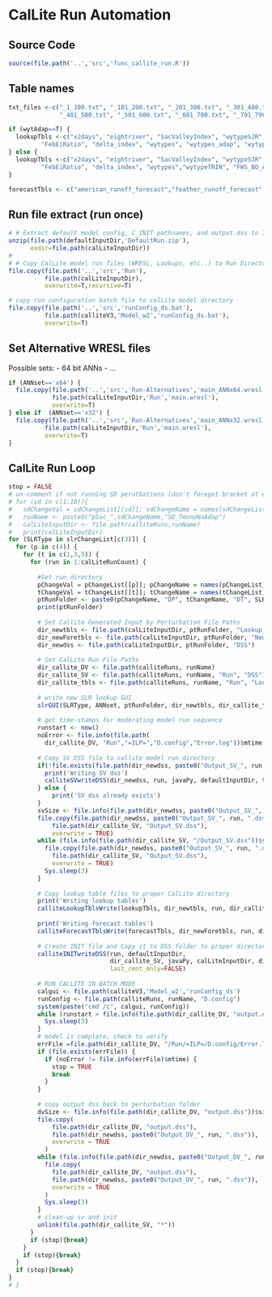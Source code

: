 # CalLite Run Automation 

## Source Code
```r
source(file.path('..','src','func_callite_run.R'))
```

## Table names
```r
txt_files <-c("_1_100.txt", "_101_200.txt", "_201_300.txt", "_301_400.txt",
              "_401_500.txt", "_501_600.txt", "_601_700.txt", "_701_796.txt")

if (wytAdap==T) {
  lookupTbls <-c("x2days", "eightriver", "SacValleyIndex", "wytypeSJR", "wytypeSJRave5",  "wytypeSJR_adap", "wytypeSJRave5_adap",
         "FebEiRatio", "delta_index", "wytypes", "wytypes_adap", "wytypeTRIN", "FWS_BO_A3_Temp")
} else {
  lookupTbls <-c("x2days", "eightriver", "SacValleyIndex", "wytypeSJR", "wytypeSJRave5", 
         "FebEiRatio", "delta_index", "wytypes","wytypeTRIN", "FWS_BO_A3_Temp")
}

forecastTbls <- c("american_runoff_forecast","feather_runoff_forecast","sacramento_runoff_forecast")

```

## Run file extract (run once)
```r
# # Extract default model config, C_INIT pathnames, and output.dss to Input Directory
unzip(file.path(defaultInputDir,'DefaultRun.zip'),
      exdir=file.path(calLiteInputDir))
# 
# # Copy CalLite model run files (WRESL, Lookups, etc..) to Run Directory
file.copy(file.path('..','src','Run'),
          file.path(calLiteInputDir),
          overwrite=T,recursive=T)

# copy run configuration batch file to calLite model directory
file.copy(file.path('..','src','runConfig_ds.bat'),
          file.path(calliteV3,'Model_w2','runConfig_ds.bat'),
          overwrite=T)
```

## Set Alternative WRESL files
Possible sets: 
   - 64 bit ANNs
   - ...
```r
if (ANNset=='x64') {
  file.copy(file.path('..','src','Run-Alternatives','main_ANNx64.wresl'),
            file.path(calLiteInputDir,'Run','main.wresl'),
            overwrite=T)
} else if  (ANNset=='x32') {
  file.copy(file.path('..','src','Run-Alternatives','main_ANNx32.wresl'),
          file.path(calLiteInputDir,'Run','main.wresl'),
          overwrite=T)
}
```


## CalLite Run Loop
```r
stop = FALSE
# un-comment if not running SD perutbations (don't foreget bracket at end of loop):
# for (sd in c(1:10)){
#   sdChangeVal = sdChangeList[[sd]]; sdChangeName = names(sdChangeList)[sd]
#   runName <- paste0("pSac_",sdChangeName,"SD_TmonoNoAdap")
#   calLiteInputDir <- file.path(calliteRuns,runName)
#   print(calLiteInputDir)
for (SLRType in slrChangeList[c(3)]) {    
  for (p in c(4)) {
    for (t in c(1,3,5)) {
      for (run in 1:calLiteRunCount) {
  
        #Set run directory
        pChangeVal = pChangeList[[p]]; pChangeName = names(pChangeList)[p]
        tChangeVal = tChangeList[[t]]; tChangeName = names(tChangeList)[t]
        ptRunFolder <- paste0(pChangeName, "DP", tChangeName, "DT", SLRType)
        print(ptRunFolder)
        
        # Set Callite Generated Input by Perturbation File Paths
        dir_newtbls <- file.path(calLiteInputDir, ptRunFolder, "Lookup_tables")
        dir_newForetbls <- file.path(calLiteInputDir, ptRunFolder, "New_ForecastTables")
        dir_newdss <- file.path(calLiteInputDir, ptRunFolder, "DSS")
        
        # Set CalLite Run File Paths
        dir_callite_DV <- file.path(calliteRuns, runName)
        dir_callite_SV <- file.path(calliteRuns, runName, "Run", "DSS")
        dir_callite_tbls <- file.path(calliteRuns, runName, "Run", "Lookup")
        
        # write new SLR lookup GUI
        slrGUI(SLRType, ANNset, ptRunFolder, dir_newtbls, dir_callite_tbls)
        
        # get time-stamps for moderating model run sequence
        runstart <- now()
        noError <- file.info(file.path(
          dir_callite_DV, "Run","=ILP=","D.config","Error.log"))$mtime
  
        # Copy SV DSS file to callite model run directory
        if(!file.exists(file.path(dir_newdss, paste0("Output_SV_", run, ".dss")))) {
          print('Writing SV dss')
          calliteSVwriteDSS(dir_newdss, run, javaPy, defaultInputDir, txt_files)
        } else {
            print('SV dss already exists')
        }
        svSize <- file.info(file.path(dir_newdss, paste0("Output_SV_", run, ".dss")))$size
        file.copy(file.path(dir_newdss, paste0("Output_SV_", run, ".dss")),
            file.path(dir_callite_SV, "Output_SV.dss"),
            overwrite = TRUE)
        while (file.info(file.path(dir_callite_SV, "/Output_SV.dss"))$size < svSize) {
          file.copy(file.path(dir_newdss, paste0("Output_SV_", run, ".dss")),
            file.path(dir_callite_SV, "Output_SV.dss"),
            overwrite = TRUE)
          Sys.sleep(3)
        } 
        
        # Copy lookup table files to proper CalLite directory
        print('Writing lookup tables')
        calliteLookupTblsWrite(lookupTbls, dir_newtbls, run, dir_callite_tbls)
        
        print('Writing forecast tables')
        calliteForecastTblsWrite(forecastTbls, dir_newForetbls, run, dir_callite_tbls)
        
        # Create INIT file and Copy it to DSS folder to proper directory
        calliteINITwriteDSS(run, defaultInputDir, 
                            dir_callite_SV, javaPy, calLiteInputDir, dir_newdss,
                            last_cent_only=FALSE)
        
        # RUN CALLITE IN BATCH MODE
        calgui <- file.path(calliteV3,'Model_w2','runConfig_ds')
        runConfig <- file.path(calliteRuns, runName, "D.config")
        system(paste("cmd /c", calgui, runConfig))
        while (runstart > file.info(file.path(dir_callite_DV, "output.dss"))$mtime) {
          Sys.sleep(3)
        }
        # model is complete, check to verify
        errFile =file.path(dir_callite_DV, "/Run/=ILP=/D.config/Error.log")
        if (file.exists(errFile)) {
          if (noError != file.info(errFile)$mtime) {
            stop = TRUE 
            break 
          }
        }
        
        # copy output dss back to perturbation folder
        dvSize <- file.info(file.path(dir_callite_DV, "output.dss"))$size
        file.copy(
            file.path(dir_callite_DV, "output.dss"),
            file.path(dir_newdss, paste0("Output_DV_", run, ".dss")),
            overwrite = TRUE
          )
        while (file.info(file.path(dir_newdss, paste0("Output_DV_", run, ".dss")))$size < dvSize) {
          file.copy(
            file.path(dir_callite_DV, "output.dss"),
            file.path(dir_newdss, paste0("Output_DV_", run, ".dss")),
            overwrite = TRUE
          )
          Sys.sleep(3)
        }
        # clean-up sv and init
        unlink(file.path(dir_callite_SV, "*"))
      }
      if (stop){break} 
    }
    if (stop){break} 
  }
  if (stop){break} 
}
# }
```
